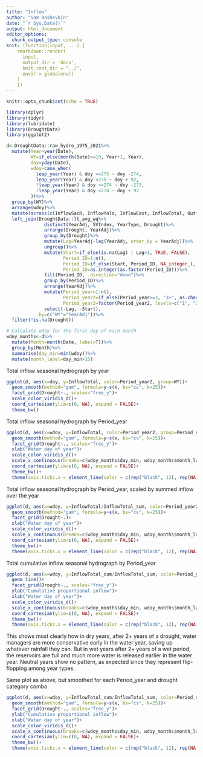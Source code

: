 ```yaml
---
title: "Inflow"
author: "Sam Bashevkin"
date: "`r Sys.Date()`"
output: html_document
editor_options: 
  chunk_output_type: console
knit: (function(input, ...) {
    rmarkdown::render(
      input,
      output_dir = 'docs',
      knit_root_dir = "../",
      envir = globalenv()
    )
    })
---
```


```r
knitr::opts_chunk$set(echo = TRUE)
```


```r
library(dplyr)
library(tidyr)
library(lubridate)
library(DroughtData)
library(ggplot2)
```

```r
d<-DroughtData::raw_hydro_1975_2021%>%
  mutate(Year=year(Date),
         WY=if_else(month(Date)>=10, Year+1, Year),
         doy=yday(Date),
         wdoy=case_when(
           leap_year(Year) & doy >=275 ~ doy -274,
           leap_year(Year) & doy <275 ~ doy + 92,
           !leap_year(Year) & doy >=274 ~ doy -273,
           !leap_year(Year) & doy <274 ~ doy + 92
         ))%>%
  group_by(WY)%>%
  arrange(wdoy)%>%
  mutate(across(c(InflowSacR, InflowYolo, InflowEast, InflowTotal, Outflow, Export), list(cum=~cumsum(.x), sum=~sum(.x))))%>%
  left_join(DroughtData::lt_avg_wq%>%
              distinct(YearAdj, SVIndex, YearType, Drought)%>%
              arrange(Drought, YearAdj)%>%
              group_by(Drought)%>%
              mutate(Lag=YearAdj-lag(YearAdj, order_by = YearAdj))%>%
              ungroup()%>%
              mutate(Start=if_else(is.na(Lag) | Lag>1, TRUE, FALSE),
                     Period_ID=1:n(),
                     Period_ID=if_else(Start, Period_ID, NA_integer_),
                     Period_ID=as.integer(as.factor(Period_ID)))%>%
              fill(Period_ID, .direction="down")%>%
              group_by(Period_ID)%>%
              arrange(YearAdj)%>%
              mutate(Period_year=1:n(),
                     Period_year2=if_else(Period_year>=3, "3+", as.character(Period_year)),
                     Period_year2=factor(Period_year2, levels=c("1", "2", "3+")))%>%
              select(-Lag, -Start),
            by=c("WY"="YearAdj"))%>%
  filter(!is.na(Drought))

# Calculate wdoy for the first day of each month
wdoy_months<-d%>%
  mutate(Month=month(Date, label=T))%>%
  group_by(Month)%>%
  summarise(day_min=min(wdoy))%>%
  mutate(month_label=day_min+15)
```

Total inflow seasonal hydrograph by year
```r
ggplot(d, aes(x=doy, y=InflowTotal, color=Period_year2, group=WY))+
  geom_smooth(method="gam", formula=y~s(x, bs="cs", k=25))+
  facet_grid(Drought~., scales="free_y")+
  scale_color_viridis_d()+
  coord_cartesian(ylim=c(0, NA), expand = FALSE)+
  theme_bw()
```

Total inflow seasonal hydrograph by Period_year
```r
ggplot(d, aes(x=wdoy, y=InflowTotal, color=Period_year2, group=Period_year2))+
  geom_smooth(method="gam", formula=y~s(x, bs="cs", k=25))+
  facet_grid(Drought~., scales="free_y")+
  xlab("Water day of year")+
  scale_color_viridis_d()+
  scale_x_continuous(breaks=c(wdoy_months$day_min, wdoy_months$month_label), labels=c(rep("", 12), as.character(wdoy_months$Month)))+
  coord_cartesian(ylim=c(0, NA), expand = FALSE)+
  theme_bw()+
  theme(axis.ticks.x = element_line(color = c(rep("black", 12), rep(NA, 12))))
```


Total inflow seasonal hydrograph by Period_year, scaled by summed inflow over the year
```r
ggplot(d, aes(x=wdoy, y=InflowTotal/InflowTotal_sum, color=Period_year2, group=Period_year2))+
  geom_smooth(method="gam", formula=y~s(x, bs="cs", k=25))+
  facet_grid(Drought~.)+
  xlab("Water day of year")+
  scale_color_viridis_d()+
  scale_x_continuous(breaks=c(wdoy_months$day_min, wdoy_months$month_label), labels=c(rep("", 12), as.character(wdoy_months$Month)))+
  coord_cartesian(ylim=c(0, NA), expand = FALSE)+
  theme_bw()+
  theme(axis.ticks.x = element_line(color = c(rep("black", 12), rep(NA, 12))))
```

Total cumulative inflow seasonal hydrograph by Period_year
```r
ggplot(d, aes(x=wdoy, y=InflowTotal_cum/InflowTotal_sum, color=Period_year2, group=WY))+
  geom_line()+
  facet_grid(Drought~., scales="free_y")+
  ylab("Cumulative proportional inflow")+
  xlab("Water day of year")+
  scale_color_viridis_d()+
  scale_x_continuous(breaks=c(wdoy_months$day_min, wdoy_months$month_label), labels=c(rep("", 12), as.character(wdoy_months$Month)))+
  coord_cartesian(ylim=c(0, NA), expand = FALSE)+
  theme_bw()+
  theme(axis.ticks.x = element_line(color = c(rep("black", 12), rep(NA, 12))))
```

This shows most clearly how in dry years, after 2+ years of a drought, water managers are more conservative early in the water year, saving up whatever rainfall they can. But in wet years after 2+ years of a wet period, the reservoirs are full and much more water is released earlier in the water year. Neutral years show no pattern, as expected since they represent flip-flopping among year types.


Same plot as above, but smoothed for each Period_year and drought category combo
```r
ggplot(d, aes(x=wdoy, y=InflowTotal_cum/InflowTotal_sum, color=Period_year2, group=Period_year2))+
  geom_smooth(method="gam", formula=y~s(x, bs="cs", k=25))+
  facet_grid(Drought~., scales="free_y")+
  ylab("Cumulative proportional inflow")+
  xlab("Water day of year")+
  scale_color_viridis_d()+
  scale_x_continuous(breaks=c(wdoy_months$day_min, wdoy_months$month_label), labels=c(rep("", 12), as.character(wdoy_months$Month)))+
  coord_cartesian(ylim=c(0, NA), expand = FALSE)+
  theme_bw()+
  theme(axis.ticks.x = element_line(color = c(rep("black", 12), rep(NA, 12))))
```

